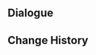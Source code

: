 {{Genius Invokation TCG Stage
|title        = Dehya: Friendly
|type         = Friendly Fracas
|group        = Invitation Board
|character    = Dehya
|requirement  = 1
|introduction = "Hahaha! Laying your sword and baggage aside to sit down and play some cards feels pretty good!"<br>Hint: Dehya's deck contains many Artifact cards, using their myriad effects to heal and protect her characters, and winning with the power of her deck in the late game.
|objective_1  = Achieve victory
|reward_1     = Dehya*1
|objective_2  = Achieve victory within 6 Rounds
|reward_2     = Stalwart and True*1
|objective_3  = Win with less than 2 characters defeated
|reward_3     = Stalwart and True*1
|lineup       = Dehya;Sangonomiya Kokomi;Ningguang
|action       = Stalwart and True;Stalwart and True;Traveling Doctor's Handkerchief;Traveling Doctor's Handkerchief;Wolf's Gravestone;Wolf's Gravestone;Lucky Dog's Silver Circlet;Lucky Dog's Silver Circlet;Tenacity of the Millelith;Tenacity of the Millelith;Gambler's Earrings;Gambler's Earrings;Rhythm of the Great Dream;Rhythm of the Great Dream;Yayoi Nanatsuki;Yayoi Nanatsuki;Vanarana;Vanarana;Sangonomiya Shrine;Sangonomiya Shrine;Treasure-Seeking Seelie;Treasure-Seeking Seelie;Changing Shifts;Changing Shifts;Lotus Flower Crisp;Lotus Flower Crisp;I Haven't Lost Yet!;I Haven't Lost Yet!;Toss-Up;Toss-Up
}}

==Dialogue==
{{Transclude|Genius Invokation TCG/Stage/Dehya|Friendly Fracas}}

==Change History==
{{Change History|4.1}}